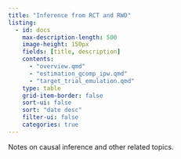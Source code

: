 ```yaml
---
title: "Inference from RCT and RWD"
listing:
  - id: docs
    max-description-length: 500
    image-height: 150px
    fields: [title, description]
    contents: 
      - "overview.qmd"
      - "estimation_gcomp_ipw.qmd"
      - "target_trial_emulation.qmd"
    type: table
    grid-item-border: false
    sort-ui: false
    sort: "date desc"
    filter-ui: false
    categories: true
---
```


Notes on causal inference and other related topics.

